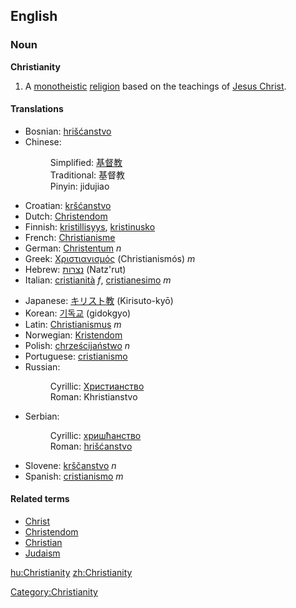 ==English==

===Noun===
'''Christianity'''

# A [[monotheistic]] [[religion]] based on the teachings of [[Jesus Christ]]. 

====Translations====
{{top}}
*Bosnian: [[hrišćanstvo]] {{n}}
*Chinese: 
*:Simplified: [[基督教]] 
*:Traditional: 基督教
*:Pinyin: jidujiao
*Croatian: [[kršćanstvo]] {{n}}
*Dutch: [[Christendom]] {{n}}
*Finnish: [[kristillisyys]], [[kristinusko]]
*French: [[Christianisme]]
*German: [[Christentum]] ''n''
*Greek: [[Χριστιανισμός]] (Christianismós) ''m''
*Hebrew: [[נצרות]] (Natz'rut)
*Italian: [[cristianità]] ''f'', [[cristianesimo]] ''m''
{{mid}}
*Japanese: [[キリスト教]] (Kirisuto-kyō)
*Korean: [[기독교]] (gidokgyo)
*Latin: [[Christianismus]] ''m''
*Norwegian: [[:no:Kristendom|Kristendom]] {{n}}
*Polish: [[chrześcijaństwo]] ''n''
*Portuguese: [[cristianismo]]
*Russian: 
*:Cyrillic: [[Христианство]] 
*:Roman: Khristianstvo
*Serbian:
*:Cyrillic: [[хришћанство]] {{n}}
*:Roman: [[hrišćanstvo]] {{n}}
*Slovene: [[krščanstvo]] ''n''
*Spanish: [[cristianismo]] ''m''
{{bottom}}

====Related terms====
*[[Christ]]
*[[Christendom]]
*[[Christian]]
*[[Judaism]]

[[Category:Christianity]]

[[hu:Christianity]]
[[zh:Christianity]]